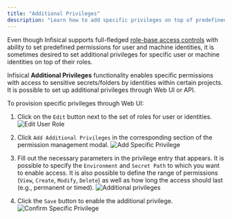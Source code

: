 ```yaml
---
title: "Additional Privileges"
description: "Learn how to add specific privileges on top of predefined roles."
---
```


Even though Infisical supports full-fledged [role-base access controls](./role-based-access-controls) with ability to set predefined permissions for user and machine identities, it is sometimes desired to set additional privileges for specific user or machine identities on top of their roles.

Infisical **Additional Privileges** functionality enables specific permissions with access to sensitive secrets/folders by identities within certain projects. It is possible to set up additional privileges through Web UI or API. 

To provision specific privileges through Web UI: 
1. Click on the `Edit` button next to the set of roles for user or identities. 
![Edit User Role](../../images/platform/access-controls/edit-role.png)

2. Click `Add Additional Privileges` in the corresponding section of the permission management modal.
![Add Specific Privilege](../../images/platform/access-controls/add-additional-privileges.png)

3. Fill out the necessary parameters in the privilege entry that appears. It is possible to specify the `Environment` and `Secret Path` to which you want to enable access. 
It is also possible to define the range of permissions (`View`, `Create`, `Modify`, `Delete`) as well as how long the access should last (e.g., permanent or timed). 
![Additional privileges](../../images/platform/access-controls/additional-privileges.png)

4. Click the `Save` button to enable the additional privilege.
![Confirm Specific Privilege](../../images/platform/access-controls/confirm-additional-privileges.png)